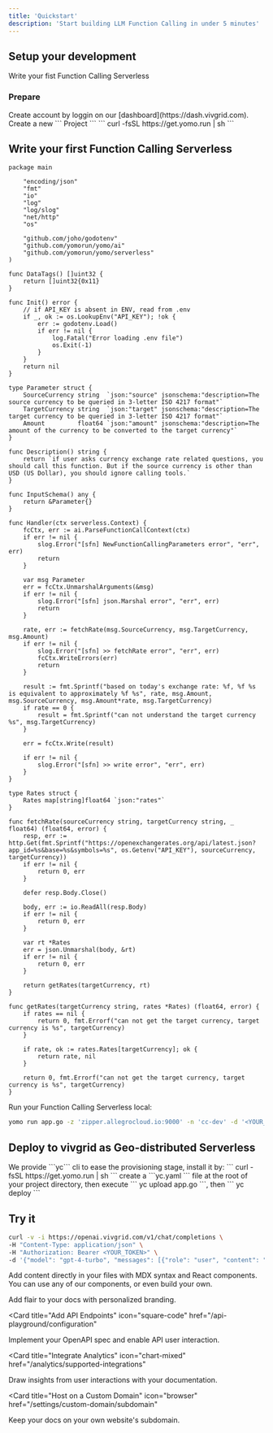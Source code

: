 ```yaml
---
title: 'Quickstart'
description: 'Start building LLM Function Calling in under 5 minutes'
---
```


## Setup your development

Write your fist Function Calling Serverless

### Prepare

<AccordionGroup>
  <Accordion icon="rectangle-terminal" title="Create account on vivgrid">
    Create account by loggin on our [dashboard](https://dash.vivgrid.com).
    Create a new ``` Project ```
  </Accordion>
  <Accordion icon="github" title="Install the Stateful Serverless Framework: YoMo">
    ``` curl -fsSL https://get.yomo.run | sh ```
  </Accordion>
</AccordionGroup>

## Write your first Function Calling Serverless

```golang app.go
package main

	"encoding/json"
	"fmt"
	"io"
	"log"
	"log/slog"
	"net/http"
	"os"

	"github.com/joho/godotenv"
	"github.com/yomorun/yomo/ai"
	"github.com/yomorun/yomo/serverless"
)

func DataTags() []uint32 {
	return []uint32{0x11}
}

func Init() error {
	// if API_KEY is absent in ENV, read from .env
	if _, ok := os.LookupEnv("API_KEY"); !ok {
		err := godotenv.Load()
		if err != nil {
			log.Fatal("Error loading .env file")
			os.Exit(-1)
		}
	}
	return nil
}

type Parameter struct {
	SourceCurrency string  `json:"source" jsonschema:"description=The source currency to be queried in 3-letter ISO 4217 format"`
	TargetCurrency string  `json:"target" jsonschema:"description=The target currency to be queried in 3-letter ISO 4217 format"`
	Amount         float64 `json:"amount" jsonschema:"description=The amount of the currency to be converted to the target currency"`
}

func Description() string {
	return `if user asks currency exchange rate related questions, you should call this function. But if the source currency is other than USD (US Dollar), you should ignore calling tools.`
}

func InputSchema() any {
	return &Parameter{}
}

func Handler(ctx serverless.Context) {
	fcCtx, err := ai.ParseFunctionCallContext(ctx)
	if err != nil {
		slog.Error("[sfn] NewFunctionCallingParameters error", "err", err)
		return
	}

	var msg Parameter
	err = fcCtx.UnmarshalArguments(&msg)
	if err != nil {
		slog.Error("[sfn] json.Marshal error", "err", err)
		return
	}

	rate, err := fetchRate(msg.SourceCurrency, msg.TargetCurrency, msg.Amount)
	if err != nil {
		slog.Error("[sfn] >> fetchRate error", "err", err)
		fcCtx.WriteErrors(err)
		return
	}

	result := fmt.Sprintf("based on today's exchange rate: %f, %f %s is equivalent to approximately %f %s", rate, msg.Amount, msg.SourceCurrency, msg.Amount*rate, msg.TargetCurrency)
	if rate == 0 {
		result = fmt.Sprintf("can not understand the target currency %s", msg.TargetCurrency)
	}

	err = fcCtx.Write(result)

	if err != nil {
		slog.Error("[sfn] >> write error", "err", err)
	}
}

type Rates struct {
	Rates map[string]float64 `json:"rates"`
}

func fetchRate(sourceCurrency string, targetCurrency string, _ float64) (float64, error) {
	resp, err := http.Get(fmt.Sprintf("https://openexchangerates.org/api/latest.json?app_id=%s&base=%s&symbols=%s", os.Getenv("API_KEY"), sourceCurrency, targetCurrency))
	if err != nil {
		return 0, err
	}

	defer resp.Body.Close()

	body, err := io.ReadAll(resp.Body)
	if err != nil {
		return 0, err
	}

	var rt *Rates
	err = json.Unmarshal(body, &rt)
	if err != nil {
		return 0, err
	}

	return getRates(targetCurrency, rt)
}

func getRates(targetCurrency string, rates *Rates) (float64, error) {
	if rates == nil {
		return 0, fmt.Errorf("can not get the target currency, target currency is %s", targetCurrency)
	}

	if rate, ok := rates.Rates[targetCurrency]; ok {
		return rate, nil
	}

	return 0, fmt.Errorf("can not get the target currency, target currency is %s", targetCurrency)
}
```

Run your Function Calling Serverless local:

```sh
yomo run app.go -z 'zipper.allegrocloud.io:9000' -n 'cc-dev' -d '<YOUR_TOKEN>'
```

## Deploy to vivgrid as Geo-distributed Serverless

<AccordionGroup>
  <Accordion icon="message-bot" title="Install the cli">
    We provide ```yc``` cli to ease the provisioning stage, install it by:
    ``` curl -fsSL https://get.yomo.run | sh ```
  </Accordion>
  <Accordion icon="rocket" title="Deploy your serverless to all regions">
  create a ```yc.yaml ``` file at the root of your project directory, then execute 
    ``` yc upload app.go ```, then ``` yc deploy ```
  </Accordion>
</AccordionGroup>

## Try it

```sh
curl -v -i https://openai.vivgrid.com/v1/chat/completions \
-H "Content-Type: application/json" \
-H "Authorization: Bearer <YOUR_TOKEN>" \
-d '{"model": "gpt-4-turbo", "messages": [{"role": "user", "content": "my Vercel pg database service cost $0.1 per hour, how much will I pay in JPY every month?"}], "stream": true}'
```

Add content directly in your files with MDX syntax and React components. You can use any of our components, or even build your own.

<CardGroup>

<Card title="Style Your Docs" icon="paintbrush" href="/settings/global">
  Add flair to your docs with personalized branding.
</Card>

<Card
  title="Add API Endpoints"
  icon="square-code"
  href="/api-playground/configuration"
>
  Implement your OpenAPI spec and enable API user interaction.
</Card>

<Card
  title="Integrate Analytics"
  icon="chart-mixed"
  href="/analytics/supported-integrations"
>
  Draw insights from user interactions with your documentation.
</Card>

<Card
  title="Host on a Custom Domain"
  icon="browser"
  href="/settings/custom-domain/subdomain"
>
  Keep your docs on your own website's subdomain.
</Card>

</CardGroup>

